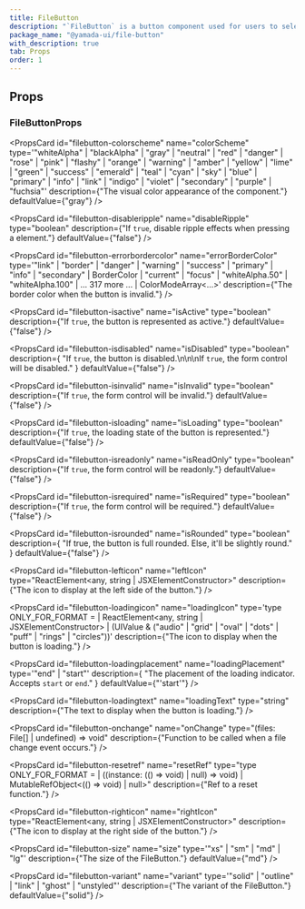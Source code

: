 ```yaml
---
title: FileButton
description: "`FileButton` is a button component used for users to select files."
package_name: "@yamada-ui/file-button"
with_description: true
tab: Props
order: 1
---
```


## Props

### FileButtonProps

<PropsCard
  id="filebutton-colorscheme"
  name="colorScheme"
  type='"whiteAlpha" | "blackAlpha" | "gray" | "neutral" | "red" | "danger" | "rose" | "pink" | "flashy" | "orange" | "warning" | "amber" | "yellow" | "lime" | "green" | "success" | "emerald" | "teal" | "cyan" | "sky" | "blue" | "primary" | "info" | "link" | "indigo" | "violet" | "secondary" | "purple" | "fuchsia"'
  description={"The visual color appearance of the component."}
  defaultValue={"gray"}
/>

<PropsCard
  id="filebutton-disableripple"
  name="disableRipple"
  type="boolean"
  description={"If `true`, disable ripple effects when pressing a element."}
  defaultValue={"false"}
/>

<PropsCard
  id="filebutton-errorbordercolor"
  name="errorBorderColor"
  type='"link" | "border" | "danger" | "warning" | "success" | "primary" | "info" | "secondary" | BorderColor | "current" | "focus" | "whiteAlpha.50" | "whiteAlpha.100" | ... 317 more ... | ColorModeArray<...>'
  description={"The border color when the button is invalid."}
/>

<PropsCard
  id="filebutton-isactive"
  name="isActive"
  type="boolean"
  description={"If `true`, the button is represented as active."}
  defaultValue={"false"}
/>

<PropsCard
  id="filebutton-isdisabled"
  name="isDisabled"
  type="boolean"
  description={
    "If `true`, the button is disabled.\n\n\nIf `true`, the form control will be disabled."
  }
  defaultValue={"false"}
/>

<PropsCard
  id="filebutton-isinvalid"
  name="isInvalid"
  type="boolean"
  description={"If `true`, the form control will be invalid."}
  defaultValue={"false"}
/>

<PropsCard
  id="filebutton-isloading"
  name="isLoading"
  type="boolean"
  description={"If `true`, the loading state of the button is represented."}
  defaultValue={"false"}
/>

<PropsCard
  id="filebutton-isreadonly"
  name="isReadOnly"
  type="boolean"
  description={"If `true`, the form control will be readonly."}
  defaultValue={"false"}
/>

<PropsCard
  id="filebutton-isrequired"
  name="isRequired"
  type="boolean"
  description={"If `true`, the form control will be required."}
  defaultValue={"false"}
/>

<PropsCard
  id="filebutton-isrounded"
  name="isRounded"
  type="boolean"
  description={
    "If true, the button is full rounded. Else, it'll be slightly round."
  }
  defaultValue={"false"}
/>

<PropsCard
  id="filebutton-lefticon"
  name="leftIcon"
  type="ReactElement<any, string | JSXElementConstructor<any>>"
  description={"The icon to display at the left side of the button."}
/>

<PropsCard
  id="filebutton-loadingicon"
  name="loadingIcon"
  type='type ONLY_FOR_FORMAT =
  | ReactElement<any, string | JSXElementConstructor<any>>
  | (UIValue<string> &
      ("audio" | "grid" | "oval" | "dots" | "puff" | "rings" | "circles"))'
  description={"The icon to display when the button is loading."}
/>

<PropsCard
  id="filebutton-loadingplacement"
  name="loadingPlacement"
  type='"end" | "start"'
  description={
    "The placement of the loading indicator. Accepts `start` or `end`."
  }
  defaultValue={"'start'"}
/>

<PropsCard
  id="filebutton-loadingtext"
  name="loadingText"
  type="string"
  description={"The text to display when the button is loading."}
/>

<PropsCard
  id="filebutton-onchange"
  name="onChange"
  type="(files: File[] | undefined) => void"
  description={"Function to be called when a file change event occurs."}
/>

<PropsCard
  id="filebutton-resetref"
  name="resetRef"
  type="type ONLY_FOR_FORMAT =
  | ((instance: (() => void) | null) => void)
  | MutableRefObject<(() => void) | null>"
  description={"Ref to a reset function."}
/>

<PropsCard
  id="filebutton-righticon"
  name="rightIcon"
  type="ReactElement<any, string | JSXElementConstructor<any>>"
  description={"The icon to display at the right side of the button."}
/>

<PropsCard
  id="filebutton-size"
  name="size"
  type='"xs" | "sm" | "md" | "lg"'
  description={"The size of the FileButton."}
  defaultValue={"md"}
/>

<PropsCard
  id="filebutton-variant"
  name="variant"
  type='"solid" | "outline" | "link" | "ghost" | "unstyled"'
  description={"The variant of the FileButton."}
  defaultValue={"solid"}
/>
